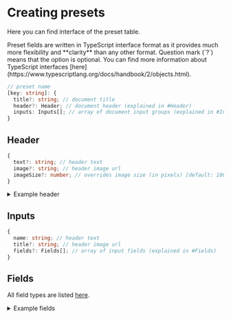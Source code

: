 

# Creating presets

Here you can find interface of the preset table.

<Callout type="info">
    Preset fields are written in TypeScript interface format as it provides much more flexibility and **clarity** than any other format.
    Question mark (`?`) means that the option is optional. You can find more information about TypeScript interfaces [here](https://www.typescriptlang.org/docs/handbook/2/objects.html).
</Callout>

```ts
// preset name
[key: string]: {
  title?: string; // document title
  header?: Header; // document header (explained in #Header)
  inputs: Inputs[]; // array of document input groups (explained in #Inputs)
}
```



## Header
```ts
{
  text?: string; // header text
  image?: string; // header image url
  imageSize?: number; // overrides image size (in pixels) [default: 100]
}
```
<details>
  <summary>Example header</summary>
  <img src='/images/examples/ac_documents/example-header.png' alt='Example header' />
</details>




## Inputs
```ts
{
  name: string; // header text
  title?: string; // header image url
  fields?: Fields[]; // array of input fields (explained in #Fields)
}
```



## Fields
All field types are listed [here](./presets/fields).
<details>
  <summary>Example fields</summary>
  <img src='/images/examples/ac_documents/example-fields.png' alt='Example fields' />
</details>
